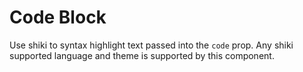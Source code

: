 
# Code Block

Use shiki to syntax highlight text passed into the `code` prop. Any shiki supported language and theme is supported by this component.

<Meta
    title = "Test title"
    component={CodeBlock}
/>


<Canvas of={CodeBlockStories.Basic} />
